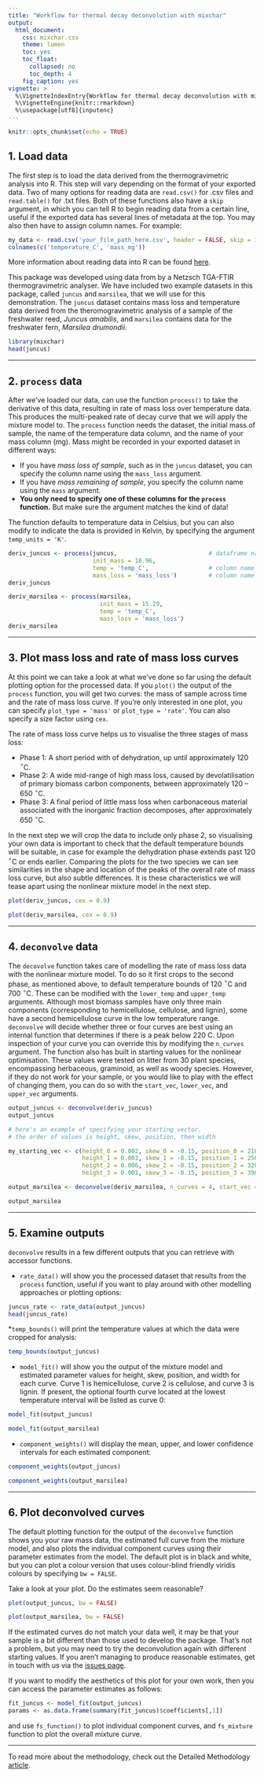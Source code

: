 ```yaml
---
title: "Workflow for thermal decay deconvolution with mixchar"
output: 
  html_document:
    css: mixchar.css
    theme: lumen
    toc: yes
    toc_float:
      collapsed: no
      toc_depth: 4
    fig_caption: yes
vignette: >
  %\VignetteIndexEntry{Workflow for thermal decay deconvolution with mixchar}
  %\VignetteEngine{knitr::rmarkdown}
  %\usepackage[utf8]{inputenc}
---
```


```r
knitr::opts_chunk$set(echo = TRUE)
```

## 1. Load data

The first step is to load the data derived from the thermogravimetric analysis into R. This step will vary depending on the format of your exported data. Two of many options for reading data are `read.csv()` for .csv files and `read.table()` for .txt files. Both of these functions also have a `skip` argument, in which you can tell R to begin reading data from a certain line, useful if the exported data has several lines of metadata at the top. You may also then have to assign column names. For example:

``` r
my_data <- read.csv('your_file_path_here.csv', header = FALSE, skip = 15)
colnames(c('temperature_C', 'mass_mg'))
```

More information about reading data into R can be found [here](http://www.sthda.com/english/wiki/reading-data-from-txt-csv-files-r-base-functions). 

This package was developed using data from by a Netzsch TGA-FTIR thermogravimetric analyser. We have included two example datasets in this package, called `juncus` and `marsilea`, that we will use for this demonstration. The `juncus` dataset contains mass loss and temperature data derived from the theromogravimetric analysis of a sample of the freshwater reed, *Juncus amabilis*, and `marsilea` contains data for the freshwater fern, *Marsilea drumondii*. 

``` r
library(mixchar)
head(juncus)
```

<hr>

## 2. `process` data

After we've loaded our data, can use the function `process()` to take the derivative of this data, resulting in rate of mass loss over temperature data. This produces the multi-peaked rate of decay curve that we will apply the mixture model to. The `process` function needs the dataset, the initial mass of sample, the name of the temperature data column, and the name of your mass column (mg). Mass might be recorded in your exported dataset in different ways:

  * If you have *mass loss of sample*, such as in the `juncus` dataset, you can specify the column name using the `mass_loss` argument.
  * If you have *mass remaining of sample*, you specify the column name using the `mass` argument.
  * **You only need to specify one of these columns for the `process` function.** But make sure the argument matches the kind of data!

The function defaults to temperature data in Celsius, but you can also modify to indicate the data is provided in Kelvin, by specifying the argument `temp_units = 'K'`. 

```r
deriv_juncus <- process(juncus,                          # dataframe name
                        init_mass = 18.96,
                        temp = 'temp_C',                 # column name for temperature
                        mass_loss = 'mass_loss')         # column name for mass loss data
deriv_juncus
```

```r
deriv_marsilea <- process(marsilea, 
                          init_mass = 15.29,
                          temp = 'temp_C', 
                          mass_loss = 'mass_loss')
deriv_marsilea
```

<hr>

## 3. Plot mass loss and rate of mass loss curves

At this point we can take a look at what we've done so far using the default plotting option for the processed data. If you `plot()` the output of the `process` function, you will get two curves: the mass of sample across time and the rate of mass loss curve. If you're only interested in one plot, you can specify `plot_type = 'mass'` or `plot_type = 'rate'`. You can also specify a size factor using `cex`. 

The rate of mass loss curve helps us to visualise the three stages of mass loss: 

  * Phase 1: A short period with of dehydration, up until approximately 120 $^{\circ}$C.
  * Phase 2: A wide mid-range of high mass loss, caused by devolatilisation of primary biomass carbon components, between approximately 120 -- 650 $^{\circ}$C.
  * Phase 3: A final period of little mass loss when carbonaceous material associated with the inorganic fraction decomposes, after approximately 650 $^{\circ}$C.
  
In the next step we will crop the data to include only phase 2, so visualising your own data is important to check that the default temperature bounds will be suitable, in case for example the dehydration phase extends past 120 $^{\circ}$C or ends earlier. Comparing the plots for the two species we can see similarities in the shape and location of the peaks of the overall rate of mass loss curve, but also subtle differences. It is these characteristics we will tease apart using the nonlinear mixture model in the next step. 

```r
plot(deriv_juncus, cex = 0.9)
```

```r
plot(deriv_marsilea, cex = 0.9)
```

<hr>

## 4. `deconvolve` data

The `decovolve` function takes care of modelling the rate of mass loss data with the nonlinear mixture model. To do so it first crops to the second phase, as mentioned above, to default temperature bounds of 120 $^{\circ}$C and 700 $^{\circ}$C. These can be modified with the `lower_temp` and `upper_temp` arguments. Although most biomass samples have only three main components (corresponding to hemicellulose, cellulose, and lignin), some have a second hemicellulose curve in the low temperature range. `deconvolve` will decide whether three or four curves are best using an internal function that determines if there is a peak below 220 C. Upon inspection of your curve you can override this by modifying the `n_curves` argument. The function also has built in starting values for the nonlinear optimisation. These values were tested on litter from 30 plant species, encompassing herbaceous, graminoid, as well as woody species. However, if they do not work for your sample, or you would like to play with the effect of changing them, you can do so with the `start_vec`, `lower_vec`, and `upper_vec` arguments. 



```r
output_juncus <- deconvolve(deriv_juncus)
output_juncus
```

```r
# here's an example of specifying your starting vector. 
# the order of values is height, skew, position, then width

my_starting_vec <- c(height_0 = 0.002, skew_0 = -0.15, position_0 = 210, width_0 = 50,
                     height_1 = 0.003, skew_1 = -0.15, position_1 = 250, width_1 = 50,
                     height_2 = 0.006, skew_2 = -0.15, position_2 = 320, width_2 = 30,
                     height_3 = 0.001, skew_3 = -0.15, position_3 = 390, width_3 = 200)

output_marsilea <- deconvolve(deriv_marsilea, n_curves = 4, start_vec = my_starting_vec)

output_marsilea
```

<hr>

## 5. Examine outputs

`deconvolve` results in a few different outputs that you can retrieve with accessor functions.

  * `rate_data()` will show you the processed dataset that results from the `process` function, useful if you want to play around with other modelling approaches or plotting options:

```r
juncus_rate <- rate_data(output_juncus)
head(juncus_rate)
```

  *`temp_bounds()` will print the temperature values at which the data were cropped for analysis:
  
```r
temp_bounds(output_juncus)
```

  * `model_fit()` will show you the output of the mixture model and estimated parameter values for height, skew, position, and width for each curve. Curve 1 is hemicellulose, curve 2 is cellulose, and curve 3 is lignin. If present, the optional fourth curve located at the lowest temperature interval will be listed as curve 0:
  
```r
model_fit(output_juncus)
```

```r
model_fit(output_marsilea)
```

  * `component_weights()` will display the mean, upper, and lower confidence intervals for each estimated component:
  
```r
component_weights(output_juncus)
```

```r
component_weights(output_marsilea)
```

<hr>

## 6. Plot deconvolved curves

The default plotting function for the output of the `deconvolve` function shows you your raw mass data, the estimated full curve from the mixture model, and also plots the individual component curves using their parameter estimates from the model. The default plot is in black and white, but you can plot a colour version that uses colour-blind friendly viridis colours by specifying `bw = FALSE`.

Take a look at your plot. Do the estimates seem reasonable? 

```r
plot(output_juncus, bw = FALSE)
```

```r
plot(output_marsilea, bw = FALSE)
```

If the estimated curves do not match your data well, it may be that your sample is a bit different than those used to develop the package. That's not a problem, but you may need to try the deconvolution again with different starting values. If you aren't managing to produce reasonable estimates, get in touch with us via the [issues page](http://www.github.com/smwindecker/mixchar/issues).

If you want to modify the aesthetics of this plot for your own work, then you can access the parameter estimates as follows: 

```r
fit_juncus <- model_fit(output_juncus)
params <- as.data.frame(summary(fit_juncus)$coefficients[,1])
```

and use `fs_function()` to plot individual component curves, and `fs_mixture` function to plot the overall mixture curve. 

<hr>

To read more about the methodology, check out the Detailed Methodology [article](http://smwindecker.github.io/Background).
